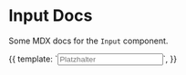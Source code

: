 
<Meta title="components/atoms/Input" component={Input} />

# Input Docs

Some MDX docs for the `Input` component.

<Preview>
  <Story name="Input.mdx">
    {{
      template: `<Input placeholder="Platzhalter" />`,
    }}
  </Story>
</Preview>